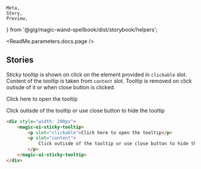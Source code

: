     Meta,
    Story,
    Preview,
} from '@gig/magic-wand-spellbook/dist/storybook/helpers';

<Meta title="UI Kit|Sticky Tooltip" />

<ReadMe.parameters.docs.page />

## Stories

Sticky tooltip is shown on click on the element provided in `clickable` slot.
Content of the tooltip is taken from `content` slot. Tooltip is removed on click
outisde of it or when close button is clicked.

<Preview>
    <Story name="Default">
        <div style={{ width: '200px', height: '100px' }}>
            <magic-ui-sticky-tooltip>
                <p slot="clickable">Click here to open the tooltip</p>
                <p slot="content">
                    Click outisde of the tooltip or use close button to hide the
                    tooltip
                </p>
            </magic-ui-sticky-tooltip>
        </div>
    </Story>
</Preview>

```html
<div style="width: 200px">
    <magic-ui-sticky-tooltip>
        <p slot="clickable">Click here to open the tooltip</p>
        <p slot="content">
            Click outisde of the tooltip or use close button to hide the tooltip
        </p>
    </magic-ui-sticky-tooltip>
</div>
```
